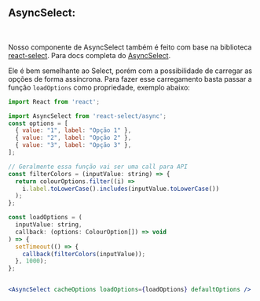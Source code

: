 
<Meta of={AsyncSelectStories} />

## AsyncSelect:

<br />

Nosso componente de AsyncSelect também é feito com base na biblioteca [react-select](https://react-select.com/home).
Para docs completa do [AsyncSelect](https://react-select.com/async#async).

Ele é bem semelhante ao Select, porém com a possibilidade de carregar as opções de forma assíncrona.
Para fazer esse carregamento basta passar a função `loadOptions` como propriedade, exemplo abaixo:

```jsx
import React from 'react';

import AsyncSelect from 'react-select/async';
const options = [
  { value: "1", label: "Opção 1" },
  { value: "2", label: "Opção 2" },
  { value: "3", label: "Opção 3" },
];

// Geralmente essa função vai ser uma call para API
const filterColors = (inputValue: string) => {
  return colourOptions.filter((i) =>
    i.label.toLowerCase().includes(inputValue.toLowerCase())
  );
};

const loadOptions = (
  inputValue: string,
  callback: (options: ColourOption[]) => void
) => {
  setTimeout(() => {
    callback(filterColors(inputValue));
  }, 1000);
};


<AsyncSelect cacheOptions loadOptions={loadOptions} defaultOptions />
```
<Canvas />

<Controls/>


